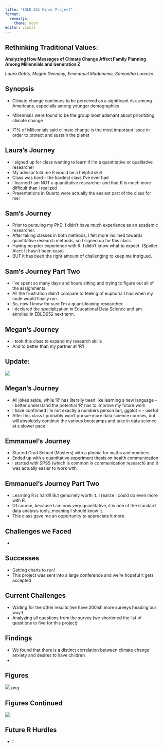 ```yaml
---
title: "EDLD 651 Final Project"
format: 
  revealjs:
    theme: moon
editor: visual
---
```


## Rethinking Traditional Values:

**Analyzing How Messages of Climate Change Affect Family Planning Among Millennials and Generation Z**

*Laura Gattis, Megan Denneny, Emmanuel Maduneme, Samantha Lorenzo*

## Synopsis

-   Climate change continues to be perceived as a significant risk among Americans, especially among younger demographics

-   Millennials were found to be the group most adamant about prioritizing climate change

-   71% of Millennials said climate change is the most important issue in order to protect and sustain the planet

## Laura's Journey

-   I signed up for class wanting to learn if I'm a quantitative or qualitative researcher
-   My advisor told me R would be a helpful skill
-   Class was hard - the hardest class I've ever had
-   I learned I am NOT a quantitative researcher and that R is much more difficult than I realized
-   Presentations in Quarto were actually the easiest part of the class for me!

## Sam's Journey

-   Prior to pursuing my PhD, I didn't have much experience as an academic researcher.
-   After taking classes in both methods, I felt more inclined towards quantitative research methods, so I signed up for this class.
-   Having no prior experience with R, I didn't know what to expect. (Spoiler Alert: It hasn't been easy)
-   BUT it has been the right amount of challenging to keep me intrigued.

## Sam's Journey Part Two

-   I've spent so many days and hours sitting and trying to figure out all of the assignments.
-   All the frustration didn't compare to feeling of euphoria I had when my code would finally run.
-   So, now I know for sure I'm a quant-leaning researcher.
-   I declared the specialization in Educational Data Science and am enrolled in EDLD652 next term.

## Megan's Journey

-   I took this class to expand my research skills
-   And to better than my partner at 'R'!

## Update:

![](/Users/lauragattis/Documents/R%20Projects/theoffice.png)

## Megan's Journey

-   All jokes aside, while 'R' has literally been like learning a new language - I better understand the potential 'R' has to improve my future work
-   I have confirmed I'm not exactly a numbers person but, ggplot \< - useful
-   After this class I probably won't pursue more data science courses, but will absolutely continue the various bootcamps and take in data science at a slower pace

## Emmanuel's Journey

-   Started Grad School (Masters) with a phobia for maths and numbers
-   Ended up with a quantitative experiment thesis on health communication
-   I started with SPSS (which is common in communication research) and it was actually easier to work with.

## Emmanuel's Journey Part Two

-   Learning R is hard!! But genuinely worth it. I realize I could do even more with R.
-   Of course, because I am now very quantitative, it is one of the standard data analysis tools, meaning I should know it.
-   This class gave me an opportunity to appreciate it more.

## Challenges we Faced

-   

## Successes

-   Getting charts to run!
-   This project was sent into a large conference and we're hopeful it gets accepted

## Current Challenges

-   Waiting for the other results (we have 200ish more surveys heading our way!)
-   Analyzing all questions from the survey (we shortened the list of questions to five for this project)

## Findings

-   We found that there is a distinct correlation between climate change anxiety and desires to have children
-   

## Figures

![](screenshot1.png).png

## Figures Continued

![](/Users/lauragattis/Documents/R%20Projects/screenshot2.png)

## Future R Hurdles

-   t
